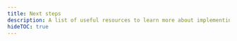 ```yaml
---
title: Next steps
description: A list of useful resources to learn more about implementing navigation and UI in your app.
hideTOC: true
---
```



<BoxLink
  title="Expo Router"
  Icon={RouterLogo}
  description="Expo Router is an open-source routing library for Universal React Native applications built with Expo."
  href="/router/introduction/"
/>

<BoxLink
  title="UI programming"
  Icon={Brush01Icon}
  description="Learn more about background image, using SVG, styling buttons, and so on."
  href="/ui-programming/image-background/"
/>

<BoxLink
  title="UI component libraries"
  Icon={TableIcon}
  description="Learn about different UI libraries available in Expo and React Native ecosystem."
  href="/ui-programming/user-interface-libraries/"
/>

<BoxLink
  title="Using TypeScript"
  Icon={Settings02Icon}
  description="An in-depth guide on configuring an Expo project with TypeScript."
  href="/guides/typescript/"
/>
